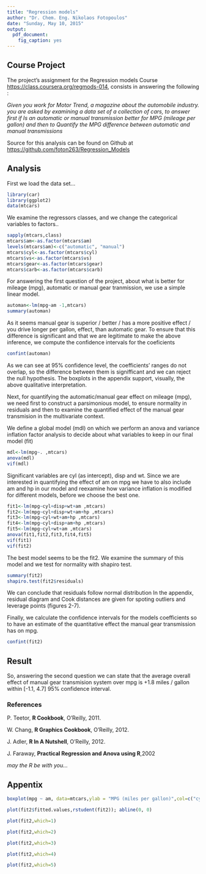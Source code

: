```yaml
---
title: "Regression models"
author: "Dr. Chem. Eng. Nikolaos Fotopoulos"
date: "Sunday, May 10, 2015"
output:
  pdf_document:
    fig_caption: yes
---
```


## Course Project

The project's assignment for the Regression models Course <https://class.coursera.org/regmods-014>, consists in answering the following :


_Given you work for Motor Trend, a magazine about the automobile industry. you are asked by examining a data set of a collection of cars, to answer first if Is an automatic or manual transmission better for MPG (mileage per gallon) and then to Quantify the MPG difference between automatic and manual transmissions_ 

Source for this analysis can be found on Github at  <https://github.com/foton263/Regression_Models>

## Analysis

First we load the data set...  
```r
library(car)
library(ggplot2)
data(mtcars)
```

We examine the regressors classes, and we change the categorical variables to factors..

```r
sapply(mtcars,class)
mtcars$am<-as.factor(mtcars$am)
levels(mtcars$am)<-c("automatic", "manual")
mtcars$cyl<-as.factor(mtcars$cyl)
mtcars$vs<-as.factor(mtcars$vs)
mtcars$gear<-as.factor(mtcars$gear)
mtcars$carb<-as.factor(mtcars$carb)
```

For answering the first question of the project, about what is better for mileage (mpg), automatic or manual gear tranmission, we use a simple linear model. 

```r
automan<-lm(mpg~am -1,mtcars)
summary(automan)
```

As it seems  manual gear is superior / better / has a more positive effect / you drive longer per gallon, effect, than automatic gear.
To ensure that this difference is significant and that we are legitimate to make the above inference, we compute the confidence intervals for the coeficients   

```r
confint(automan)
```

As we can see at 95% confidence level, the  coefficients' ranges do not overlap, so the difference between them is signifficant and we can reject the null hypothesis.
The boxplots in the appendix support, visually, the above qualitative interpretation.


Next, for quantifying the automatic/manual gear effect on mileage (mpg), we need first to construct a parsimonious model, to ensure normality in residuals and then to examine the quantified effect of the manual gear transmision in the multivariate context.

We define a global model (mdl) on which we perform an anova and variance inflation factor analysis to decide about what variables to keep in our final model (fit)

```r
mdl<-lm(mpg~. ,mtcars)
anova(mdl)
vif(mdl)
```

Significant variables are cyl (as intercept), disp and wt. Since we are interested in quantifying the effect of am on mpg we have to also include am and hp in our model and reexamine how variance inflation is modified for different models, before we choose the best one.

```r
fit1<-lm(mpg~cyl+disp+wt+am ,mtcars)
fit2<-lm(mpg~cyl+disp+wt+am+hp ,mtcars)
fit3<-lm(mpg~cyl+wt+am+hp ,mtcars)
fit4<-lm(mpg~cyl+disp+am+hp ,mtcars)
fit5<-lm(mpg~cyl+wt+am ,mtcars)
anova(fit1,fit2,fit3,fit4,fit5)
vif(fit1)
vif(fit2)
```

The best model seems to be the fit2. We examine the summary of this model 
and we test  for normality with shapiro test.

```r
summary(fit2)
shapiro.test(fit2$residuals)
```

We can conclude that residuals follow normal distribution 
In the appendix, residual diagram and Cook distances are given for spoting outliers and leverage points (figures 2-7).

Finally, we calculate the confidence intervals for the models coefficients so to have an estimate of the quantitative effect the manual gear transmission has on mpg.

```r
confint(fit2)
```

## Result 

So, answering the second question we can state that the average overall effect of manual gear transmision system over mpg is +1.8 miles / gallon within [-1.1, 4.7] 95% confidence interval. 

### References

P. Teetor, __R Cookbook__, O'Reilly, 2011.

W. Chang, __R Graphics Cookbook__, O'Reilly, 2012.

J. Adler, __R In A Nutshell__, O'Reilly, 2012.

J. Faraway, __Practical Regression and Anova using R__,2002

_may the R be with you..._


## Appentix

```r
boxplot(mpg ~ am, data=mtcars,ylab = "MPG (miles per gallon)",col=c("cyan","yellow"))
```



```r
plot(fit2$fitted.values,rstudent(fit2)); abline(0, 0)
```



```r
plot(fit2,which=1)
```



```r
plot(fit2,which=2)
```



```r
plot(fit2,which=3)
```



```r
plot(fit2,which=4)
```



```r
plot(fit2,which=5)
```       


